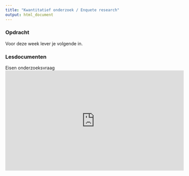 ```yaml
---
title: "Kwantitatief onderzoek / Enquete research"
output: html_document
---
```



### Opdracht

Voor deze week lever je volgende in.


### Lesdocumenten

Eisen onderzoeksvraag 
<iframe width="560" height="315" src="https://www.youtube.com/embed/LWLYCYeCFak" frameborder="0" allow="autoplay; encrypted-media" allowfullscreen></iframe>